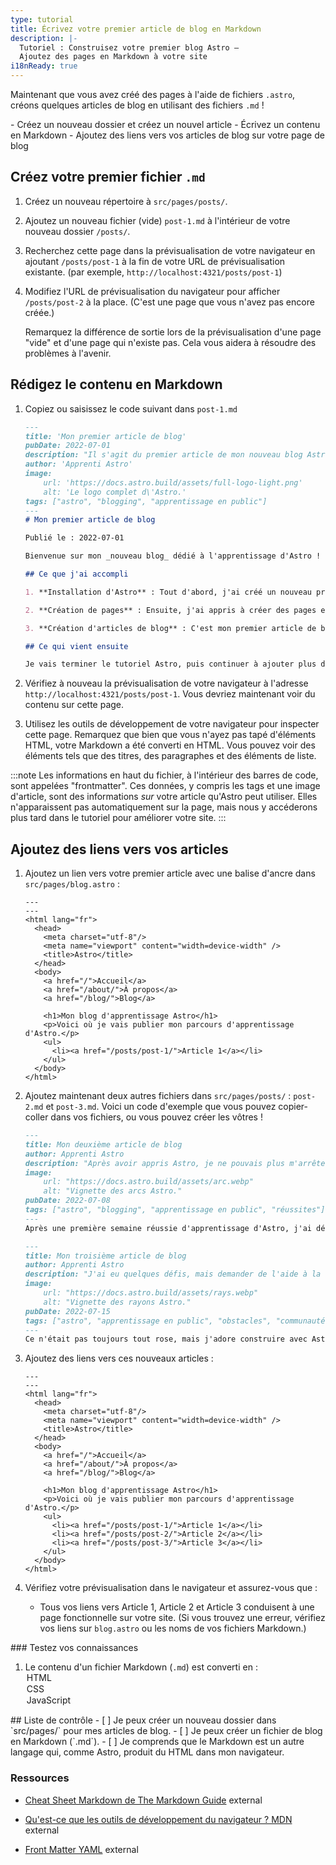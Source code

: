 ```yaml
---
type: tutorial
title: Écrivez votre premier article de blog en Markdown
description: |-
  Tutoriel : Construisez votre premier blog Astro —
  Ajoutez des pages en Markdown à votre site
i18nReady: true
---
```




Maintenant que vous avez créé des pages à l'aide de fichiers `.astro`, créons quelques articles de blog en utilisant des fichiers `.md` !

<PreCheck>
  - Créez un nouveau dossier et créez un nouvel article
  - Écrivez un contenu en Markdown
  - Ajoutez des liens vers vos articles de blog sur votre page de blog
</PreCheck>

## Créez votre premier fichier `.md`

1. Créez un nouveau répertoire à `src/pages/posts/`. 

2. Ajoutez un nouveau fichier (vide) `post-1.md` à l'intérieur de votre nouveau dossier `/posts/`.

3. Recherchez cette page dans la prévisualisation de votre navigateur en ajoutant `/posts/post-1` à la fin de votre URL de prévisualisation existante. (par exemple, `http://localhost:4321/posts/post-1`)

4. Modifiez l'URL de prévisualisation du navigateur pour afficher `/posts/post-2` à la place. (C'est une page que vous n'avez pas encore créée.) 

    Remarquez la différence de sortie lors de la prévisualisation d'une page "vide" et d'une page qui n'existe pas. Cela vous aidera à résoudre des problèmes à l'avenir.

## Rédigez le contenu en Markdown

1. Copiez ou saisissez le code suivant dans `post-1.md`

    ```markdown title="src/pages/posts/post-1.md"
    ---
    title: 'Mon premier article de blog'
    pubDate: 2022-07-01
    description: "Il s'agit du premier article de mon nouveau blog Astro."
    author: 'Apprenti Astro'
    image:
        url: 'https://docs.astro.build/assets/full-logo-light.png' 
        alt: 'Le logo complet d\'Astro.'
    tags: ["astro", "blogging", "apprentissage en public"]
    ---
    # Mon premier article de blog

    Publié le : 2022-07-01

    Bienvenue sur mon _nouveau blog_ dédié à l'apprentissage d'Astro ! Ici, je vais partager mon parcours d'apprentissage en construisant un nouveau site web.

    ## Ce que j'ai accompli

    1. **Installation d'Astro** : Tout d'abord, j'ai créé un nouveau projet Astro et configuré mes comptes en ligne.

    2. **Création de pages** : Ensuite, j'ai appris à créer des pages en créant de nouveaux fichiers `.astro` et en les plaçant dans le dossier `src/pages/`.

    3. **Création d'articles de blog** : C'est mon premier article de blog ! J'ai maintenant des pages Astro et des articles en Markdown !

    ## Ce qui vient ensuite

    Je vais terminer le tutoriel Astro, puis continuer à ajouter plus d'articles. Restez à l'écoute pour en savoir plus.
    ```

2. Vérifiez à nouveau la prévisualisation de votre navigateur à l'adresse `http://localhost:4321/posts/post-1`. Vous devriez maintenant voir du contenu sur cette page.

3. Utilisez les outils de développement de votre navigateur pour inspecter cette page. Remarquez que bien que vous n'ayez pas tapé d'éléments HTML, votre Markdown a été converti en HTML. Vous pouvez voir des éléments tels que des titres, des paragraphes et des éléments de liste.

:::note
Les informations en haut du fichier, à l'intérieur des barres de code, sont appelées "frontmatter". Ces données, y compris les tags et une image d'article, sont des informations *sur* votre article qu'Astro peut utiliser. Elles n'apparaissent pas automatiquement sur la page, mais nous y accéderons plus tard dans le tutoriel pour améliorer votre site. 
:::

## Ajoutez des liens vers vos articles

1. Ajoutez un lien vers votre premier article avec une balise d'ancre dans `src/pages/blog.astro` :
    ```astro title="src/pages/blog.astro" ins={16-18}
    ---
    ---
    <html lang="fr">
      <head>
        <meta charset="utf-8"/>
        <meta name="viewport" content="width=device-width" />
        <title>Astro</title>
      </head>
      <body>
        <a href="/">Accueil</a>
        <a href="/about/">À propos</a>
        <a href="/blog/">Blog</a>

        <h1>Mon blog d'apprentissage Astro</h1>
        <p>Voici où je vais publier mon parcours d'apprentissage d'Astro.</p>
        <ul>
          <li><a href="/posts/post-1/">Article 1</a></li>
        </ul>
      </body>
    </html>
    ```

2. Ajoutez maintenant deux autres fichiers dans `src/pages/posts/` : `post-2.md` et `post-3.md`. Voici un code d'exemple que vous pouvez copier-coller dans vos fichiers, ou vous pouvez créer les vôtres !

    ```md title="src/pages/posts/post-2.md"
    ---
    title: Mon deuxième article de blog
    author: Apprenti Astro
    description: "Après avoir appris Astro, je ne pouvais plus m'arrêter !"
    image: 
        url: "https://docs.astro.build/assets/arc.webp"
        alt: "Vignette des arcs Astro."
    pubDate: 2022-07-08
    tags: ["astro", "blogging", "apprentissage en public", "réussites"]
    ---
    Après une première semaine réussie d'apprentissage d'Astro, j'ai décidé d'en faire un peu plus. J'ai écrit et importé un petit composant de mémoire !
    ```

    ```md title="src/pages/posts/post-3.md"
    ---
    title: Mon troisième article de blog
    author: Apprenti Astro
    description: "J'ai eu quelques défis, mais demander de l'aide à la communauté m'a vraiment aidé !"
    image: 
        url: "https://docs.astro.build/assets/rays.webp"
        alt: "Vignette des rayons Astro."
    pubDate: 2022-07-15
    tags: ["astro", "apprentissage en public", "obstacles", "communauté"]
    ---
    Ce n'était pas toujours tout rose, mais j'adore construire avec Astro. Et, la [communauté Discord](https://astro.build/chat) est vraiment sympathique et serviable !
    ```

3. Ajoutez des liens vers ces nouveaux articles :

    ```astro title="src/pages/blog.astro" ins={18-19}
    ---
    ---
    <html lang="fr">
      <head>
        <meta charset="utf-8"/>
        <meta name="viewport" content="width=device-width" />
        <title>Astro</title>
      </head>
      <body>
        <a href="/">Accueil</a>
        <a href="/about/">À propos</a>
        <a href="/blog/">Blog</a>

        <h1>Mon blog d'apprentissage Astro</h1>
        <p>Voici où je vais publier mon parcours d'apprentissage d'Astro.</p>
        <ul>
          <li><a href="/posts/post-1/">Article 1</a></li>
          <li><a href="/posts/post-2/">Article 2</a></li>
          <li><a href="/posts/post-3/">Article 3</a></li>
        </ul>
      </body>
    </html>
    ```

4. Vérifiez votre prévisualisation dans le navigateur et assurez-vous que :

    - Tous vos liens vers Article 1, Article 2 et Article 3 conduisent à une page fonctionnelle sur votre site. (Si vous trouvez une erreur, vérifiez vos liens sur `blog.astro` ou les noms de vos fichiers Markdown.)

<Box icon="question-mark">
### Testez vos connaissances

1. Le contenu d'un fichier Markdown (`.md`) est converti en :
    <MultipleChoice>
        <Option isCorrect>HTML</Option>
        <Option>CSS</Option>
        <Option>JavaScript</Option>
    </MultipleChoice>
</Box>

<Box icon="check-list">
## Liste de contrôle

<Checklist>
- [ ] Je peux créer un nouveau dossier dans `src/pages/` pour mes articles de blog.
- [ ] Je peux créer un fichier de blog en Markdown (`.md`).
- [ ] Je comprends que le Markdown est un autre langage qui, comme Astro, produit du HTML dans mon navigateur.
</Checklist>
</Box>

### Ressources

- [Cheat Sheet Markdown de The Markdown Guide](https://www.markdownguide.org/cheat-sheet/)  <Badge>external</Badge>

- [Qu'est-ce que les outils de développement du navigateur ? MDN](https://developer.mozilla.org/fr/docs/Apprendre/Questions_frequentes/Quels_sont_les_outils_de_developpement_du_navigateur)  <Badge>external</Badge>

- [Front Matter YAML](https://assemble.io/docs/YAML-front-matter.html)  <Badge>external</Badge>
